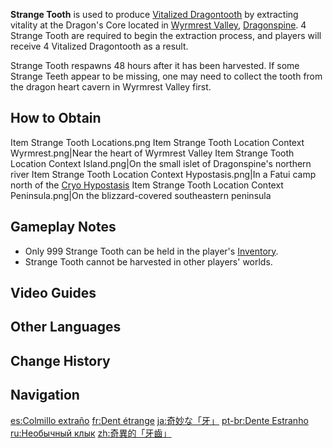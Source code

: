 {{Item Infobox
|id           = 100618
|image        = Item Strange Tooth.png
|type         = Materials
|description  = A Dragontooth you picked up in Dragonspine. Perhaps someone would know something more about it...
|source1      = Found in [[Dragonspine]]
}}
'''Strange Tooth''' is used to produce [[Vitalized Dragontooth]] by extracting vitality at the Dragon's Core located in [[Wyrmrest Valley]], [[Dragonspine]]. 4 Strange Tooth are required to begin the extraction process, and players will receive 4 Vitalized Dragontooth as a result.

Strange Tooth respawns 48 hours after it has been harvested. If some Strange Teeth appear to be missing, one may need to collect the tooth from the dragon heart cavern in Wyrmrest Valley first.

==How to Obtain==
<gallery>
Item Strange Tooth Locations.png
Item Strange Tooth Location Context Wyrmrest.png|Near the heart of Wyrmrest Valley
Item Strange Tooth Location Context Island.png|On the small islet of Dragonspine's northern river
Item Strange Tooth Location Context Hypostasis.png|In a Fatui camp north of the [[Cryo Hypostasis]]
Item Strange Tooth Location Context Peninsula.png|On the blizzard-covered southeastern peninsula
</gallery>

==Gameplay Notes==
* Only 999 Strange Tooth can be held in the player's [[Inventory]].
* Strange Tooth cannot be harvested in other players' worlds.
<!--
==Gallery==
-->
==Video Guides==
{{EVT
|video1   = https://youtu.be/1kx2xsyexVA
|caption1 = 
}}

==Other Languages==
{{Other Languages
|default_hidden = 1
|en      = Strange Tooth
|zhs     = 奇异的「牙齿」
|zhs_rm  = Qíyì de "Yáchǐ"
|zht     = 奇異的「牙齒」
|zht_rm  = Qíyì de "Yáchǐ"
|ja      = 奇妙な「牙」
|ja_rm   = Kimyou-na "Kiba"
|ko      = {{tt|기이|奇異}}한 「이빨」
|ko_rm   = Gi'ihan "Ippal"
|es      = Colmillo extraño
|fr      = Dent étrange
|ru      = Необычный клык
|th      = "เขี้ยว" ประหลาด
|th_rm   = 
|vi      = "Chiếc Răng" Kỳ Lạ
|de      = Merkwürdiger Zahn
|id      = Gigi Aneh
|pt      = Dente Estranho
|tr      = Tuhaf Diş
|it      = Dente insolito
}}

==Change History==
{{Change History|1.2}}

==Navigation==
{{Material Navbox|type=Crafting Materials}}

[[es:Colmillo extraño]]
[[fr:Dent étrange]]
[[ja:奇妙な「牙」]]
[[pt-br:Dente Estranho]]
[[ru:Необычный клык]]
[[zh:奇異的「牙齒」]]